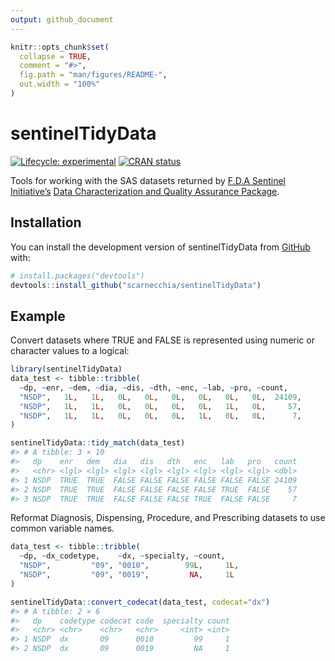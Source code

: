 ```yaml
---
output: github_document
---
```


<!-- README.md is generated from README.Rmd. Please edit that file -->

```r
knitr::opts_chunk$set(
  collapse = TRUE,
  comment = "#>",
  fig.path = "man/figures/README-",
  out.width = "100%"
)
```

# sentinelTidyData

<!-- badges: start -->
[![Lifecycle: experimental](https://img.shields.io/badge/lifecycle-experimental-orange.svg)](https://lifecycle.r-lib.org/articles/stages.html#experimental)
[![CRAN status](https://www.r-pkg.org/badges/version/sentinelTidyData)](https://CRAN.R-project.org/package=sentinelTidyData)
<!-- badges: end -->

Tools for working with the SAS datasets returned by [F.D.A Sentinel Initiative's](https://www.sentinelinitiative.org/) [Data Characterization and Quality Assurance Package](https://dev.sentinelsystem.org/projects/QA/repos/qa_package/browse).

## Installation

You can install the development version of sentinelTidyData from [GitHub](https://github.com/) with:

``` r
# install.packages("devtools")
devtools::install_github("scarnecchia/sentinelTidyData")
```

## Example

Convert datasets where TRUE and FALSE is represented using numeric or character values to a logical:

```r
library(sentinelTidyData)
data_test <- tibble::tribble(
  ~dp, ~enr, ~dem, ~dia, ~dis, ~dth, ~enc, ~lab, ~pro, ~count,
  "NSDP",   1L,   1L,   0L,   0L,   0L,   0L,   0L,   0L,  24109,
  "NSDP",   1L,   1L,   0L,   0L,   0L,   0L,   1L,   0L,     57,
  "NSDP",   1L,   1L,   0L,   0L,   0L,   1L,   0L,   0L,      7,
)

sentinelTidyData::tidy_match(data_test)
#> # A tibble: 3 × 10
#>   dp    enr   dem   dia   dis   dth   enc   lab   pro   count
#>   <chr> <lgl> <lgl> <lgl> <lgl> <lgl> <lgl> <lgl> <lgl> <dbl>
#> 1 NSDP  TRUE  TRUE  FALSE FALSE FALSE FALSE FALSE FALSE 24109
#> 2 NSDP  TRUE  TRUE  FALSE FALSE FALSE FALSE TRUE  FALSE    57
#> 3 NSDP  TRUE  TRUE  FALSE FALSE FALSE TRUE  FALSE FALSE     7
```

Reformat Diagnosis, Dispensing, Procedure, and Prescribing datasets to use common variable names.

```r
data_test <- tibble::tribble(
  ~dp, ~dx_codetype,    ~dx, ~specialty, ~count,
  "NSDP",         "09", "0010",        99L,     1L,
  "NSDP",         "09", "0019",         NA,     1L
)

sentinelTidyData::convert_codecat(data_test, codecat="dx")
#> # A tibble: 2 × 6
#>   dp    codetype codecat code  specialty count
#>   <chr> <chr>    <chr>   <chr>     <int> <int>
#> 1 NSDP  dx       09      0010         99     1
#> 2 NSDP  dx       09      0019         NA     1
```


